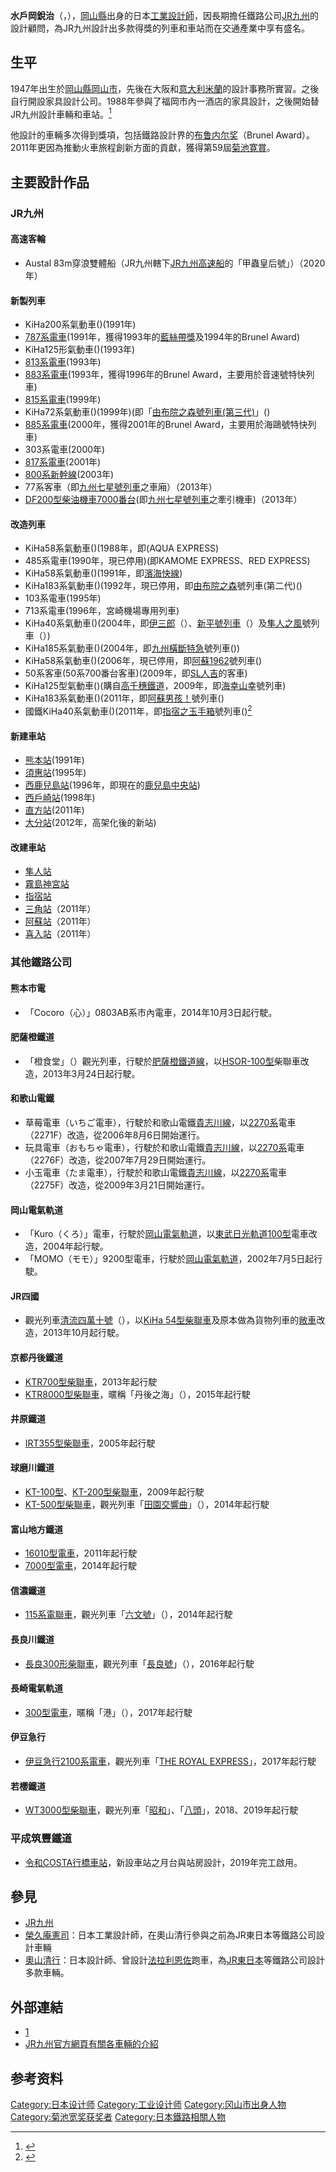 {{japanese|image=Eiji Mitooka Mt.Fuji station Opening Ceremony 20110701.jpg|japanese=水戸岡 鋭治|kana=みとおか えいじ|romaji=Mito'oka Eiji}}
'''水戶岡銳治'''（{{lang-ja|水戸岡 鋭治}}，{{bd|1947年|7月5日}}），[[岡山縣|岡山縣]]出身的日本[[工業設計師|工業設計師]]，因長期擔任鐵路公司[[JR九州|JR九州]]的設計顧問，為JR九州設計出多款得獎的列車和車站而在交通產業中享有盛名。

==生平==
1947年出生於[[岡山縣|岡山縣]][[岡山市|岡山市]]，先後在大阪和[[意大利|意大利]][[米蘭|米蘭]]的設計事務所實習。之後自行開設家具設計公司。1988年參與了福岡市內一酒店的家具設計，之後開始替JR九州設計車輛和車站。<ref>{{Cite web |url=http://www.nippon.com/hk/images/i00010/ |title=存档副本 |accessdate=2013-07-14 |archive-date=2013-06-10 |archive-url=https://web.archive.org/web/20130610084906/http://www.nippon.com/hk/images/i00010/ |dead-url=no }}</ref>

他設計的車輛多次得到獎項，包括鐵路設計界的[[布鲁内尔奖|布鲁内尔奖]]（Brunel Award）。2011年更因為推動火車旅程創新方面的貢獻，獲得第59屆[[菊池寛賞|菊池寛賞]]。

==主要設計作品==
===JR九州===
====高速客輪====
*Austal 83m穿浪雙體船（JR九州轄下[[JR九州高速船|JR九州高速船]]的「甲蟲皇后號」）（2020年）

====新製列車====
*KiHa200系氣動車({{lang|ja|キハ200系気動車}})(1991年)
*[[JR九州787系電聯車|787系電車]](1991年，獲得1993年的[[藍絲帶獎_(鐵路)|藍絲帶獎]]及1994年的Brunel Award)
*KiHa125形氣動車({{lang|ja|キハ125形気動車}})(1993年)
*[[JR九州813系電力動車組|813系電車]](1993年)
*[[JR九州883系電力動車組|883系電車]](1993年，獲得1996年的Brunel Award，主要用於音速號特快列車)
*[[JR九州815系電力動車組|815系電車]](1999年)
*KiHa72系氣動車({{lang|ja|キハ72系気動車}})(1999年)(即「[[由布號列車|由布院之森號列車(第三代)]]」({{lang|ja|ゆふいんの森}})
*[[JR九州885系電力動車組|885系電車]](2000年，獲得2001年的Brunel Award，主要用於海鷗號特快列車)
*303系電車(2000年)
*[[JR九州817系電力動車組|817系電車]](2001年)
*[[新幹線800系電力動車組|800系新幹線]](2003年)
*77系客車（即[[九州七星號列車|九州七星號列車]]之車廂）（2013年）
*[[JR貨物DF200型柴油機車|DF200型柴油機車7000番台]](即[[九州七星號列車|九州七星號列車]]之牽引機車)（2013年）

====改造列車====
*KiHa58系氣動車({{lang|ja|キハ58系7000番台気動車}})(1988年，即{{lang|ja|アクアエクスプレス}}(AQUA EXPRESS)
*485系電車(1990年，現已停用)(即KAMOME EXPRESS、RED EXPRESS)
*KiHa58系氣動車({{lang|ja|キハ58系7000番台気動車}})(1991年，即[[濱海快線_(日本)|濱海快線]])
*KiHa183系氣動車({{lang|ja|キハ183系1000番台気動車}})(1992年，現已停用，即[[由布院之森|由布院之森]]號列車(第二代)({{lang|ja|ゆふいんの森II}})
*103系電車(1995年)
*713系電車(1996年，宮崎機場專用列車)
*KiHa40系氣動車({{lang|ja|国鉄キハ40系気動車}})(2004年，即[[伊三郎|伊三郎]]（{{lang|ja|いさぶろう}}）、[[新平號列車|新平號列車]]（{{lang|ja|しんぺい}}）及[[隼人之風|隼人之風]]號列車（{{lang|ja|はやとの風}}）)
*KiHa185系氣動車({{lang|ja|キハ185系気動車}})(2004年，即[[九州橫斷特急|九州橫斷特急]]號列車({{lang|ja|九州横断特急}}))
*KiHa58系氣動車({{lang|ja|キハ58系気動車}})(2006年，現已停用，即[[阿蘇1962|阿蘇1962]]號列車({{lang|ja|あそ1962}})
*50系客車(50系700番台客車)(2009年，即[[SL人吉|SL人吉]]的客車)
*KiHa125型氣動車({{lang|ja|キハ125形400番台気動車}})(購自[[高千穗鐵道|高千穗鐵道]]，2009年，即[[海幸山幸|海幸山幸]]號列車)
*KiHa183系氣動車({{lang|ja|キハ183系1000番台気動車}})(2011年，即[[阿蘇男孩！|阿蘇男孩！]]號列車({{lang|ja|あそぼーい!}})
*國鐵KiHa40系氣動車({{lang|ja|国鉄キハ40系気動車}})(2011年，即[[指宿之玉手箱|指宿之玉手箱]]號列車({{lang|ja|指宿のたまて箱}})<ref>{{Cite web |url=http://www.storm.mg/lifestyle/63433 |title=風傳媒：聽過浦島太郎的龍宮神話嗎？這台列車能讓你打開龍宮公主的寶箱 |accessdate=2015-09-22 |archive-date=2015-09-09 |archive-url=https://web.archive.org/web/20150909144755/http://www.storm.mg/lifestyle/63433 |dead-url=no }}</ref>

====新建車站====
*[[熊本站|熊本站]](1991年)
*[[須惠站|須惠站]](1995年)
*[[西鹿兒島站|西鹿兒島站]](1996年，即現在的[[鹿兒島中央站|鹿兒島中央站]])
*[[西戶崎站|西戶崎站]](1998年)
*[[直方站|直方站]](2011年)
*[[大分站|大分站]](2012年，高架化後的新站)
====改建車站====
*[[隼人站|隼人站]]
*[[霧島神宮站|霧島神宮站]]
*[[指宿站|指宿站]]
*[[三角站|三角站]]（2011年）
*[[阿蘇站|阿蘇站]]（2011年）
*[[喜入站|喜入站]]（2011年）

===其他鐵路公司===
====熊本市電====
* 「Cocoro（心）」0803AB系市內電車，2014年10月3日起行駛。

====肥薩橙鐵道====
* 「橙食堂」（{{lang|ja|おれんじ食堂}}）觀光列車，行駛於[[肥薩橙鐵道線|肥薩橙鐵道線]]，以[[HSOR-100型|HSOR-100型]]柴聯車改造，2013年3月24日起行駛。

====和歌山電鐵====
* 草莓電車（いちご電車），行駛於和歌山電鐵[[貴志川線|貴志川線]]，以[[2270系|2270系]]電車（2271F）改造，從2006年8月6日開始運行。
* 玩具電車（おもちゃ電車），行駛於和歌山電鐵[[貴志川線|貴志川線]]，以[[2270系|2270系]]電車（2276F）改造，從2007年7月29日開始運行。
* 小玉電車（たま電車），行駛於和歌山電鐵[[貴志川線|貴志川線]]，以[[2270系|2270系]]電車（2275F）改造，從2009年3月21日開始運行。

====岡山電氣軌道====
* 「Kuro（くろ）」電車，行駛於[[岡山電氣軌道|岡山電氣軌道]]，以[[東武日光軌道|東武日光軌道]][[100型|100型]]電車改造，2004年起行駛。
* 「MOMO（モモ）」9200型電車，行駛於[[岡山電氣軌道|岡山電氣軌道]]，2002年7月5日起行駛。

====JR四國====
* 觀光列車[[清流四萬十號列車|清流四萬十號]]（{{lang|ja|清流しまんと号}}），以[[日本國鐵KiHa_54型柴聯車|KiHa 54型柴聯車]]及原本做為貨物列車的[[敞車|敞車]]改造，2013年10月起行駛。

====京都丹後鐵道====
* [[KTR700型柴聯車|KTR700型柴聯車]]，2013年起行駛
* [[KTR8000型柴聯車|KTR8000型柴聯車]]，暱稱「丹後之海」（{{lang|ja|丹後の海}}），2015年起行駛

====井原鐵道====
* [[IRT355型柴聯車|IRT355型柴聯車]]，2005年起行駛

====球磨川鐵道====
* [[KT-100型柴聯車|KT-100型]]、[[KT-200型柴聯車|KT-200型柴聯車]]，2009年起行駛
* [[KT-500型柴聯車|KT-500型柴聯車]]，觀光列車「[[田園交響曲號列車|田園交響曲]]」（{{lang|ja|田園シンフォニー}}），2014年起行駛

====富山地方鐵道====
* [[富山地方鐵道16010型電車|16010型電車]]，2011年起行駛
* [[富山地方鐵道7000型電車|7000型電車]]，2014年起行駛

====信濃鐵道====
* [[日本國鐵115系電聯車|115系電聯車]]，觀光列車「[[六文號列車|六文號]]」（{{lang|ja|ろくもん}}），2014年起行駛

====長良川鐵道====
* [[長良300形柴聯車|長良300形柴聯車]]，觀光列車「[[長良號列車|長良號]]」（{{lang|ja|ナガラ}}），2016年起行駛

====長崎電氣軌道====
* [[長崎電氣軌道200型電車#300型|300型電車]]，暱稱「港」（{{lang|ja|みなと}}），2017年起行駛

====伊豆急行====
* [[伊豆急行2100系電車|伊豆急行2100系電車]]，觀光列車「[[THE_ROYAL_EXPRESS|THE ROYAL EXPRESS]]」，2017年起行駛

====若櫻鐵道====
* [[WT3000型柴聯車|WT3000型柴聯車]]，觀光列車「[[昭和號列車|昭和]]」、「[[八頭號列車|八頭]]」，2018、2019年起行駛

===平成筑豐鐵道===
*[[令和COSTA行橋車站|令和COSTA行橋車站]]，新設車站之月台與站房設計，2019年完工啟用。

==參見==
*[[JR九州|JR九州]]
*[[榮久庵憲司|榮久庵憲司]]：日本工業設計師，在奧山清行參與之前為JR東日本等鐵路公司設計車輛
*[[奧山清行|奧山清行]]：日本設計師、曾設計[[法拉利恩佐|法拉利恩佐]]跑車，為[[JR東日本|JR東日本]]等鐵路公司設計多款車輛。

==外部連結==
*[https://web.archive.org/web/20140121114555/http://www.j-wave.co.jp/original/growingreed/contents/259/]
*[http://www.jrkyushu.co.jp/trains/index.html JR九州官方網頁有關各車輛的介紹] {{Wayback|url=http://www.jrkyushu.co.jp/trains/index.html |date=20140328091025 }}

==参考资料==
{{Reflist}}

{{DEFAULTSORT:Mitooka, Eiji}}
[[Category:日本设计师|Category:日本设计师]]
[[Category:工业设计师|Category:工业设计师]]
[[Category:冈山市出身人物|Category:冈山市出身人物]]
[[Category:菊池宽奖获奖者|Category:菊池宽奖获奖者]]
[[Category:日本鐵路相關人物|Category:日本鐵路相關人物]]